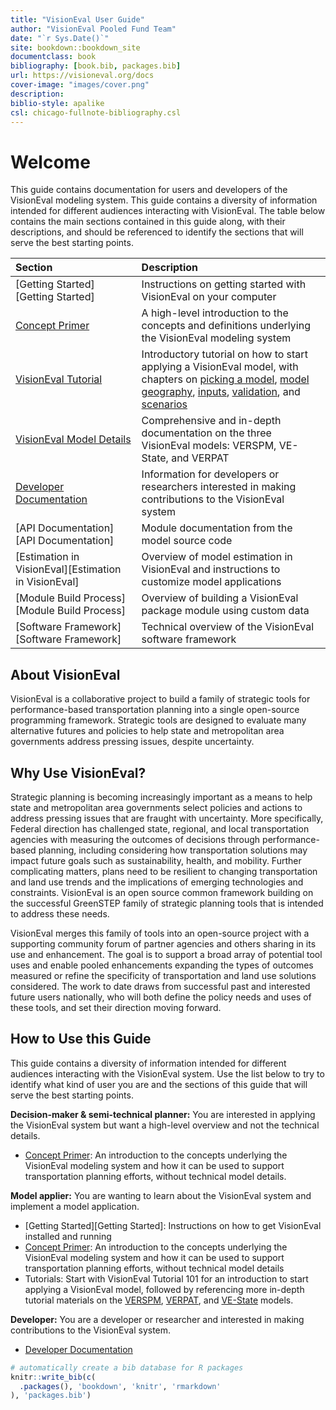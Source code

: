 ```yaml
--- 
title: "VisionEval User Guide"
author: "VisionEval Pooled Fund Team"
date: "`r Sys.Date()`"
site: bookdown::bookdown_site
documentclass: book
bibliography: [book.bib, packages.bib]
url: https://visioneval.org/docs
cover-image: "images/cover.png"
description: 
biblio-style: apalike
csl: chicago-fullnote-bibliography.csl
---
```


# Welcome {-}

This guide contains documentation for users and developers of the VisionEval modeling system. This guide contains a diversity of information intended for different audiences interacting with VisionEval. The table below contains the main sections contained in this guide along, with their descriptions, and should be referenced to identify the sections that will serve the best starting points.

| Section | Description|
|:-------------------|:-----------------------------|
| [Getting Started][Getting Started] | Instructions on getting started with VisionEval on your computer |
| [Concept Primer](#conceptprimer) | A high-level introduction to the concepts and definitions underlying the VisionEval modeling system |
| [VisionEval Tutorial](#tutorial) | Introductory tutorial on how to start applying a VisionEval model, with chapters on [picking a model](#picking-a-model), [model geography](#model-geography-and-years), [inputs](#model-inputs), [validation](#validation-and-troubleshooting), and [scenarios](#developing-scenarios) |
| [VisionEval Model Details](#visioneval-model-details) | Comprehensive and in-depth documentation on the three VisionEval models: VERSPM, VE-State, and VERPAT |
| [Developer Documentation](#developer) | Information for developers or researchers interested in making contributions to the VisionEval system |
| [API Documentation][API Documentation] | Module documentation from the model source code |
| [Estimation in VisionEval][Estimation in VisionEval] | Overview of model estimation in VisionEval and instructions to customize model applications |
| [Module Build Process][Module Build Process] | Overview of building a VisionEval package module using custom data |
| [Software Framework][Software Framework] | Technical overview of the VisionEval software framework |

## About VisionEval {-}
VisionEval is a collaborative project to build a family of strategic tools for performance-based transportation planning into a single open-source programming framework. Strategic tools are designed to evaluate many alternative futures and policies to help state and metropolitan area governments address pressing issues, despite uncertainty. 

## Why Use VisionEval? {-}
Strategic planning is becoming increasingly important as a means to help state and metropolitan area governments select policies and actions to address pressing issues that are fraught with uncertainty. More specifically, Federal direction has challenged state, regional, and local transportation agencies with measuring the outcomes of decisions through performance-based planning, including considering how transportation solutions may impact future goals such as sustainability, health, and mobility. Further complicating matters, plans need to be resilient to changing transportation and land use trends and the implications of emerging technologies and constraints. VisionEval is an open source common framework building on the successful GreenSTEP family of strategic planning tools that is intended to address these needs.

VisionEval merges this family of tools into an open-source project with a supporting community forum of partner agencies and others sharing in its use and enhancement. The goal is to support a broad array of potential tool uses and enable pooled enhancements expanding the types of outcomes measured or refine the specificity of transportation and land use solutions considered. The work to date draws from successful past and interested future users nationally, who will both define the policy needs and uses of these tools, and set their direction moving forward.

## How to Use this Guide {-}
This guide contains a diversity of information intended for different audiences interacting with the VisionEval system. Use the list below to try to identify what kind of user you are and the sections of this guide that will serve the best starting points.

**Decision-maker & semi-technical planner:** You are interested in applying the VisionEval system but want a high-level overview and not the technical details.

* [Concept Primer](#conceptprimer): An introduction to the concepts underlying the VisionEval modeling system and how it can be used to support transportation planning efforts, without technical model details.

**Model applier:** You are wanting to learn about the VisionEval system and implement a model application.

* [Getting Started][Getting Started]: Instructions on how to get VisionEval installed and running
* [Concept Primer](#conceptprimer): An introduction to the concepts underlying the VisionEval modeling system and how it can be used to support transportation planning efforts, without technical model details
* Tutorials: Start with VisionEval Tutorial 101 for an introduction to start applying a VisionEval model, followed by referencing more in-depth tutorial materials on the [VERSPM](#verspm), [VERPAT](#verpat), and [VE-State](#vestate) models.

**Developer:** You are a developer or researcher and interested in making contributions to the VisionEval system.

* [Developer Documentation](#developer)

```r
# automatically create a bib database for R packages
knitr::write_bib(c(
  .packages(), 'bookdown', 'knitr', 'rmarkdown'
), 'packages.bib')
```

